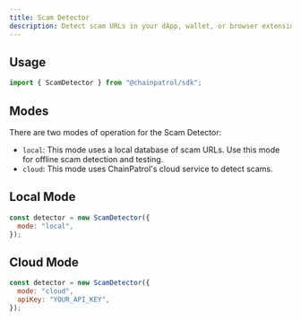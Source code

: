 ```yaml
---
title: Scam Detector
description: Detect scam URLs in your dApp, wallet, or browser extension.
---
```


## Usage

```js
import { ScamDetector } from "@chainpatrol/sdk";
```

## Modes

There are two modes of operation for the Scam Detector:

- `local`: This mode uses a local database of scam URLs. Use this mode for offline scam detection and testing.
- `cloud`: This mode uses ChainPatrol's cloud service to detect scams.

## Local Mode

```js
const detector = new ScamDetector({
  mode: "local",
});
```

## Cloud Mode

```js
const detector = new ScamDetector({
  mode: "cloud",
  apiKey: "YOUR_API_KEY",
});
```
